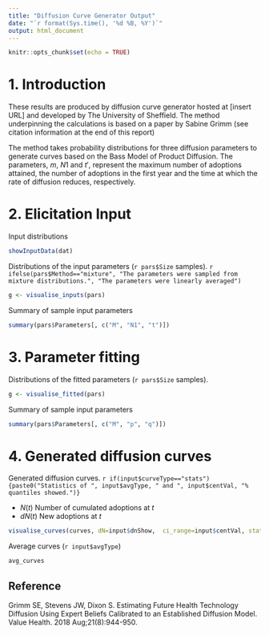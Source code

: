 ---
title: "Diffusion Curve Generator Output"
date: "`r format(Sys.time(), '%d %B, %Y')`"
output: html_document
---

```{r setup, include=FALSE}
knitr::opts_chunk$set(echo = TRUE)
```

# 1. Introduction
These results are produced by diffusion curve generator hosted at [insert URL] and developed by The University of Sheffield.  The method underpinning the calculations is based on a paper by Sabine Grimm (see citation information at the end of this report)

The method takes probability distributions for three diffusion parameters to generate curves based on the Bass Model of Product Diffusion.  The parameters, $m$, $N1$ and $t'$, represent the maximum number of adoptions attained, the number of adoptions in the first year and the time at which the rate of diffusion reduces, respectively.

\pagebreak


# 2. Elicitation Input

Input distributions

```{r, echo=FALSE}
showInputData(dat)
```

Distributions of the input parameters (`r pars$Size` samples). `r ifelse(pars$Method=="mixture", "The parameters were sampled from mixture distributions.", "The parameters were linearly averaged")` 

```{r, echo=FALSE, fig.width=10, fig.height=3, fig.fullwidth=TRUE}
g <- visualise_inputs(pars)
```

Summary of sample input parameters
```{r, echo=FALSE}
summary(pars$Parameters[, c("M", "N1", "t")])
```

\pagebreak

# 3. Parameter fitting

Distributions of the fitted parameters (`r pars$Size` samples).
```{r, echo=FALSE, fig.width=10, fig.height=3, fig.fullwidth=TRUE}
g <- visualise_fitted(pars)
```

Summary of sample input parameters
```{r, echo=FALSE}
summary(pars$Parameters[, c("M", "p", "q")])
```

\pagebreak

# 4. Generated diffusion curves

Generated diffusion curves. `r if(input$curveType=="stats"){paste0("Statistics of ", input$avgType, " and ", input$centVal, "% quantiles showed.")}` 

- $N(t)$ Number of cumulated adoptions at $t$
- $dN(t)$ New adoptions at $t$

```{r, echo=FALSE, fig.width=10, fig.height=7, fig.fullwidth=TRUE}
visualise_curves(curves, dN=input$dnShow,  ci_range=input$centVal, statistics=input$curveType=="stats", average=input$avgType)
```

Average curves (`r input$avgType`)

```{r, echo=FALSE}
avg_curves
```

## Reference
Grimm SE, Stevens JW, Dixon S.  Estimating Future Health Technology Diffusion Using Expert Beliefs Calibrated to an Established Diffusion Model.  Value Health. 2018 Aug;21(8):944-950.